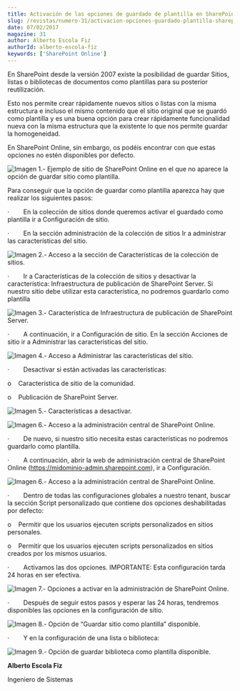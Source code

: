 ```yaml
---
title: Activación de las opciones de guardado de plantilla en SharePoint Online
slug: /revistas/numero-31/activacion-opciones-guardado-plantilla-sharepoint-online
date: 07/02/2017
magazine: 31
author: Alberto Escola Fiz
authorId: alberto-escola-fiz
keywords: ['SharePoint Online']
---
```






En SharePoint desde la versión 2007 existe la posibilidad de guardar Sitios, listas o bibliotecas de documentos como plantillas para su posterior reutilización.

Esto nos permite crear rápidamente nuevos sitios o listas con la misma estructura e incluso el mismo contenido que el sitio original que se guardó como plantilla y es una buena opción para crear rápidamente funcionalidad nueva con la misma estructura que la existente lo que nos permite guardar la homogeneidad.

En SharePoint Online, sin embargo, os podéis encontrar con que estas opciones no estén disponibles por defecto.

![Imagen 1.- Ejemplo de sitio de SharePoint Online en el que no aparece la opción de guardar sitio como plantilla.](../../../images/numero31/activacion-opciones-guardado-plantilla-sharepoint-online/image1.png)

Para conseguir que la opción de guardar como plantilla aparezca hay que realizar los siguientes pasos:

·          En la colección de sitios donde queremos activar el guardado como plantilla ir a Configuración de sitio.

·          En la sección administración de la colección de sitios Ir a administrar las características del sitio.

![Imagen 2.- Acceso a la sección de Características de la colección de sitios.](../../../images/numero31/activacion-opciones-guardado-plantilla-sharepoint-online/image2.png)

·          Ir a Características de la colección de sitios y desactivar la característica: Infraestructura de publicación de SharePoint Server. Si nuestro sitio debe utilizar esta característica, no podremos guardarlo como plantilla

![Imagen 3.- Característica de Infraestructura de publicación de SharePoint Server.](../../../images/numero31/activacion-opciones-guardado-plantilla-sharepoint-online/image3.png)

·          A continuación, ir a Configuración de sitio. En la sección Acciones de sitio ir a Administrar las características del sitio.

![Imagen 4.- Acceso a Administrar las características del sitio.](../../../images/numero31/activacion-opciones-guardado-plantilla-sharepoint-online/image4.png)

·          Desactivar si están activadas las características:

o      Característica de sitio de la comunidad.

o      Publicación de SharePoint Server.

![Imagen 5.- Características a desactivar.](../../../images/numero31/activacion-opciones-guardado-plantilla-sharepoint-online/image5.png)

![Imagen 6.- Acceso a la administración central de SharePoint Online.](../../../images/numero31/activacion-opciones-guardado-plantilla-sharepoint-online/image6.png)

·          De nuevo, si nuestro sitio necesita estas características no podremos guardarlo como plantilla.

·          A continuación, abrir la web de administración central de SharePoint Online (https://midominio-admin.sharepoint.com), ir a Configuración.

![Imagen 6.- Acceso a la administración central de SharePoint Online.](../../../images/numero31/activacion-opciones-guardado-plantilla-sharepoint-online/image7.png)



·          Dentro de todas las configuraciones globales a nuestro tenant, buscar la sección Script personalizado   que contiene dos opciones deshabilitadas por defecto:

o      Permitir que los usuarios ejecuten scripts personalizados en sitios personales.

o      Permitir que los usuarios ejecuten scripts personalizados en sitios creados por los mismos usuarios.

·          Activamos las dos opciones. IMPORTANTE: Esta configuración tarda 24 horas en ser efectiva.

![Imagen 7.- Opciones a activar en la administración de SharePoint Online.](../../../images/numero31/activacion-opciones-guardado-plantilla-sharepoint-online/image8.png)

·          Después de seguir estos pasos y esperar las 24 horas, tendremos disponibles las opciones en la configuración de sitio. ​

![Imagen 8.- Opción de “Guardar sitio como plantilla” disponible.](../../../images/numero31/activacion-opciones-guardado-plantilla-sharepoint-online/image9.png)

·          Y en la configuración de una lista o biblioteca:

![Imagen 9.- Opción de guardar biblioteca como plantilla disponible.](../../../images/numero31/activacion-opciones-guardado-plantilla-sharepoint-online/image10.png)



**Alberto Escola Fiz**

Ingeniero de Sistemas

